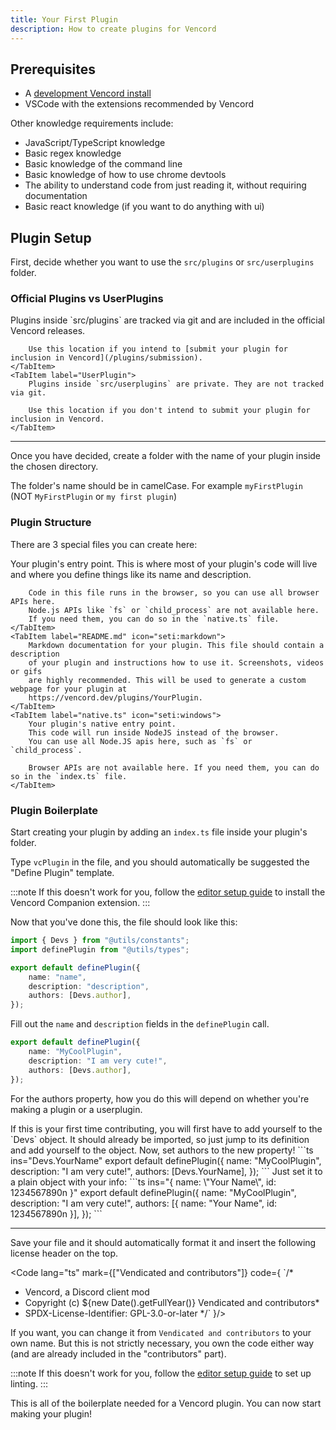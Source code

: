 ```yaml
---
title: Your First Plugin
description: How to create plugins for Vencord
---
```



## Prerequisites

- A [development Vencord install](/installing)
- VSCode with the extensions recommended by Vencord

Other knowledge requirements include:

- JavaScript/TypeScript knowledge
- Basic regex knowledge
- Basic knowledge of the command line
- Basic knowledge of how to use chrome devtools
- The ability to understand code from just reading it, without requiring documentation
- Basic react knowledge (if you want to do anything with ui)

## Plugin Setup

First, decide whether you want to use the `src/plugins` or `src/userplugins` folder.

### Official Plugins vs UserPlugins

<Tabs syncKey="plugins-type">
    <TabItem label="Plugin">
        Plugins inside `src/plugins` are tracked via git and are included in the official Vencord releases.

        Use this location if you intend to [submit your plugin for inclusion in Vencord](/plugins/submission).
    </TabItem>
    <TabItem label="UserPlugin">
        Plugins inside `src/userplugins` are private. They are not tracked via git.

        Use this location if you don't intend to submit your plugin for inclusion in Vencord.
    </TabItem>
</Tabs>

___

Once you have decided, create a folder with the name of your plugin inside the chosen directory.

The folder's name should be in camelCase. For example `myFirstPlugin` (NOT `MyFirstPlugin` or `my first plugin`)

### Plugin Structure

There are 3 special files you can create here:

<Tabs>
    <TabItem label="index.ts(x)" icon="seti:react">
        Your plugin's entry point. This is where most of your plugin's code will live and where you define things
        like its name and description.

        Code in this file runs in the browser, so you can use all browser APIs here.  
        Node.js APIs like `fs` or `child_process` are not available here.
        If you need them, you can do so in the `native.ts` file.
    </TabItem>
    <TabItem label="README.md" icon="seti:markdown">
        Markdown documentation for your plugin. This file should contain a description
        of your plugin and instructions how to use it. Screenshots, videos or gifs
        are highly recommended. This will be used to generate a custom webpage for your plugin at
        https://vencord.dev/plugins/YourPlugin.
    </TabItem>
    <TabItem label="native.ts" icon="seti:windows">
        Your plugin's native entry point.
        This code will run inside NodeJS instead of the browser.
        You can use all Node.JS apis here, such as `fs` or `child_process`.

        Browser APIs are not available here. If you need them, you can do so in the `index.ts` file.
    </TabItem>
</Tabs>

### Plugin Boilerplate

Start creating your plugin by adding an `index.ts` file inside your plugin's folder.

Type `vcPlugin` in the file, and you should automatically be suggested the "Define Plugin" template.

:::note
If this doesn't work for you, follow the [editor setup guide](/installing/editor-setup#installing-the-recommended-extensions)
to install the Vencord Companion extension.
:::

Now that you've done this, the file should look like this:

```ts
import { Devs } from "@utils/constants";
import definePlugin from "@utils/types";

export default definePlugin({
    name: "name",
    description: "description",
    authors: [Devs.author],
});
```

Fill out the `name` and `description` fields in the `definePlugin` call.

```ts "MyCoolPlugin" "I am very cute!"
export default definePlugin({
    name: "MyCoolPlugin",
    description: "I am very cute!",
    authors: [Devs.author],
});
```

For the authors property, how you do this will depend on whether you're making a plugin or a userplugin.

<Tabs syncKey="plugins-type">
    <TabItem label="Plugin">
        If this is your first time contributing, you will first have to add yourself to the `Devs` object. 
        It should already be imported, so just jump to its definition and add yourself to the object.
        Now, set authors to the new property!
        ```ts ins="Devs.YourName"
        export default definePlugin({
            name: "MyCoolPlugin",
            description: "I am very cute!",
            authors: [Devs.YourName],
        });
        ```
    </TabItem>
    <TabItem label="UserPlugin">
        Just set it to a plain object with your info:
        ```ts ins="{ name: \"Your Name\", id: 1234567890n }"
        export default definePlugin({
            name: "MyCoolPlugin",
            description: "I am very cute!",
            authors: [{ name: "Your Name", id: 1234567890n }],
        });
        ```
    </TabItem>
</Tabs>

___

Save your file and it should automatically format it and insert the following license header on the top.

<Code lang="ts" mark={["Vendicated and contributors"]} code={
`/*
 * Vencord, a Discord client mod
 * Copyright (c) ${new Date().getFullYear()} Vendicated and contributors*
 * SPDX-License-Identifier: GPL-3.0-or-later
 */`
}/>

If you want, you can change it from `Vendicated and contributors` to your own name.
But this is not strictly necessary, you own the code either way (and are already included in the "contributors" part).

:::note
If this doesn't work for you, follow the [editor setup guide](/installing/editor-setup#installing-the-recommended-extensions)
to set up linting.
:::

This is all of the boilerplate needed for a Vencord plugin. You can now start making your plugin!
